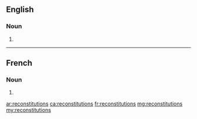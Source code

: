 ==English==

===Noun===
{{head|en|noun plural form}}

# {{plural of|reconstitution|lang=en}}

----

==French==

===Noun===
{{head|fr|noun plural form|g=f}}

# {{plural of|reconstitution|lang=fr}}

[[ar:reconstitutions]]
[[ca:reconstitutions]]
[[fr:reconstitutions]]
[[mg:reconstitutions]]
[[my:reconstitutions]]
